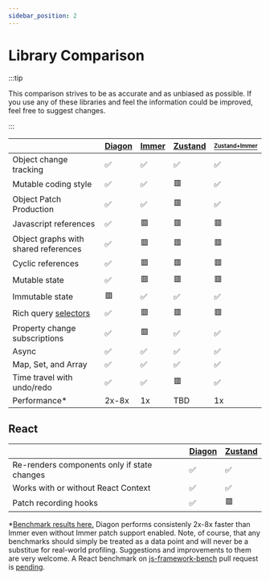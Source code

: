 ```yaml
---
sidebar_position: 2
---
```


# Library Comparison

:::tip

This comparison strives to be as accurate and as unbiased as possible. If you use any of these libraries and feel the information could be improved, feel free to suggest changes.

:::

| | [Diagon](https://github.com/akutruff/diagon) | [Immer](https://github.com/immerjs/immer) | [Zustand](https://github.com/pmndrs/zustand) | [<sup><sub>Zustand+Immer</sub></sup>](https://github.com/pmndrs/zustand#sick-of-reducers-and-changing-nested-state-use-immer) |
| --- | --- | --- | --- | --- |
| Object change tracking                                                  | ✅ | ✅ | ✅ | ✅ |
| Mutable coding style                                                    | ✅ | ✅ | 🟥 | ✅ |
| Object Patch Production                                                 | ✅ | ✅ | 🟥 | ✅ |
| Javascript references                                                   | ✅ | 🟥 | 🟥 | 🟥 |
| Object graphs with shared references                                    | ✅ | 🟥 | 🟥 | 🟥 |
| Cyclic references                                                       | ✅ | 🟥 | 🟥 | 🟥 |
| Mutable state                                                           | ✅ | 🟥 | 🟥 | 🟥 |
| Immutable state                                                         | 🟥 | ✅ | ✅ | ✅ |
| Rich query [selectors](/docs/react/use-snap#selector-paths)             | ✅ | 🟥 | 🟥 | 🟥 |
| Property change subscriptions                                           | ✅ | 🟥 | ✅ | ✅ |
| Async                                                                   | ✅ | ✅ | ✅ | ✅ |
| Map, Set, and Array                                                     | ✅ | ✅ | ✅ | ✅ |
| Time travel with undo/redo                                              | ✅ | ✅ | 🟥 | ✅ |
| Performance*                                                            | 2x-8x |  1x | TBD | 1x |

## React 

| | [Diagon](https://github.com/akutruff/diagon) | [Zustand](https://github.com/pmndrs/zustand) | 
| --- | --- | --- | 
| Re-renders components only if state changes                             | ✅ | ✅ | 
| Works with or without React Context                                     | ✅ | ✅ | 
| Patch recording hooks                                                   | ✅ | 🟥 | 


\*[Benchmark results here.](https://github.com/akutruff/diagon/blob/master/apps/benchmark-cli/latest-benchmark-results.txt) Diagon performs consistenly 2x-8x faster than Immer even without Immer patch support enabled.  Note, of course, that any benchmarks should simply be treated as a data point and will never be a substitue for real-world profiling. Suggestions and improvements to them are very welcome.  A React benchmark on [js-framework-bench](https://github.com/krausest/js-framework-benchmark) pull request is [pending](https://github.com/krausest/js-framework-benchmark/pull/1088).  

